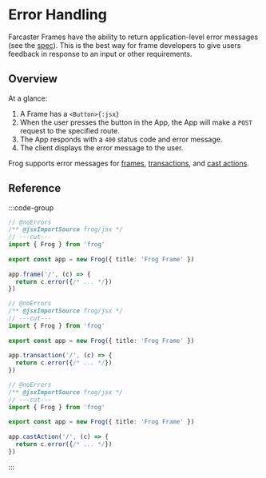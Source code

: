 # Error Handling

Farcaster Frames have the ability to return application-level error messages (see the [spec](https://warpcast.notion.site/Frames-Errors-ddc965b097d44d9ea03ddf98498597c6)). This is the best way for frame developers to give users feedback in response to an input or other requirements.

## Overview

At a glance:

1. A Frame has a `<Button>{:jsx}`
2. When the user presses the button in the App, the App will make a `POST` request to the specified route.
3. The App responds with a `400` status code and error message.
4. The client displays the error message to the user.

Frog supports error messages for [frames](/reference/frog-frame-context#error), [transactions](/reference/frog-transaction-context#error), and [cast actions](/reference/frog-cast-action-context#error).

## Reference

:::code-group
```ts twoslash [Frame Error]
// @noErrors
/** @jsxImportSource frog/jsx */
// ---cut---
import { Frog } from 'frog'
 
export const app = new Frog({ title: 'Frog Frame' })
 
app.frame('/', (c) => {
  return c.error({/* ... */})
})
```
```ts twoslash [Transaction Error]
// @noErrors
/** @jsxImportSource frog/jsx */
// ---cut---
import { Frog } from 'frog'
 
export const app = new Frog({ title: 'Frog Frame' })
 
app.transaction('/', (c) => {
  return c.error({/* ... */})
})
```
```ts twoslash [Cast Action Error]
// @noErrors
/** @jsxImportSource frog/jsx */
// ---cut---
import { Frog } from 'frog'
 
export const app = new Frog({ title: 'Frog Frame' })
 
app.castAction('/', (c) => {
  return c.error({/* ... */})
})
```
:::

